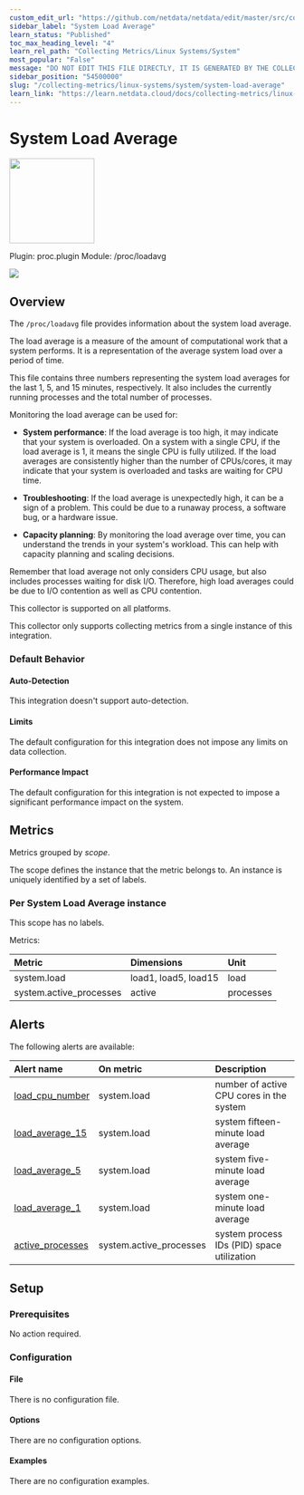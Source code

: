 ```yaml
---
custom_edit_url: "https://github.com/netdata/netdata/edit/master/src/collectors/proc.plugin/metadata.yaml"
sidebar_label: "System Load Average"
learn_status: "Published"
toc_max_heading_level: "4"
learn_rel_path: "Collecting Metrics/Linux Systems/System"
most_popular: "False"
message: "DO NOT EDIT THIS FILE DIRECTLY, IT IS GENERATED BY THE COLLECTOR'S metadata.yaml FILE"
sidebar_position: "54500000"
slug: "/collecting-metrics/linux-systems/system/system-load-average"
learn_link: "https://learn.netdata.cloud/docs/collecting-metrics/linux-systems/system/system-load-average"
---
```



# System Load Average


<img src="https://netdata.cloud/img/linuxserver.svg" width="150"/>


Plugin: proc.plugin
Module: /proc/loadavg

<img src="https://img.shields.io/badge/maintained%20by-Netdata-%2300ab44" />

## Overview

The `/proc/loadavg` file provides information about the system load average.

The load average is a measure of the amount of computational work that a system performs. It is a
representation of the average system load over a period of time.

This file contains three numbers representing the system load averages for the last 1, 5, and 15 minutes,
respectively. It also includes the currently running processes and the total number of processes.

Monitoring the load average can be used for:

- **System performance**: If the load average is too high, it may indicate that your system is overloaded.
  On a system with a single CPU, if the load average is 1, it means the single CPU is fully utilized. If the
  load averages are consistently higher than the number of CPUs/cores, it may indicate that your system is
  overloaded and tasks are waiting for CPU time.

- **Troubleshooting**: If the load average is unexpectedly high, it can be a sign of a problem. This could be
  due to a runaway process, a software bug, or a hardware issue.

- **Capacity planning**: By monitoring the load average over time, you can understand the trends in your
  system's workload. This can help with capacity planning and scaling decisions.

Remember that load average not only considers CPU usage, but also includes processes waiting for disk I/O.
Therefore, high load averages could be due to I/O contention as well as CPU contention.




This collector is supported on all platforms.

This collector only supports collecting metrics from a single instance of this integration.


### Default Behavior

#### Auto-Detection

This integration doesn't support auto-detection.

#### Limits

The default configuration for this integration does not impose any limits on data collection.

#### Performance Impact

The default configuration for this integration is not expected to impose a significant performance impact on the system.


## Metrics

Metrics grouped by *scope*.

The scope defines the instance that the metric belongs to. An instance is uniquely identified by a set of labels.



### Per System Load Average instance



This scope has no labels.

Metrics:

| Metric | Dimensions | Unit |
|:------|:----------|:----|
| system.load | load1, load5, load15 | load |
| system.active_processes | active | processes |



## Alerts


The following alerts are available:

| Alert name  | On metric | Description |
|:------------|:----------|:------------|
| [ load_cpu_number ](https://github.com/netdata/netdata/blob/master/src/health/health.d/load.conf) | system.load | number of active CPU cores in the system |
| [ load_average_15 ](https://github.com/netdata/netdata/blob/master/src/health/health.d/load.conf) | system.load | system fifteen-minute load average |
| [ load_average_5 ](https://github.com/netdata/netdata/blob/master/src/health/health.d/load.conf) | system.load | system five-minute load average |
| [ load_average_1 ](https://github.com/netdata/netdata/blob/master/src/health/health.d/load.conf) | system.load | system one-minute load average |
| [ active_processes ](https://github.com/netdata/netdata/blob/master/src/health/health.d/processes.conf) | system.active_processes | system process IDs (PID) space utilization |


## Setup

### Prerequisites

No action required.

### Configuration

#### File

There is no configuration file.
#### Options



There are no configuration options.

#### Examples
There are no configuration examples.


